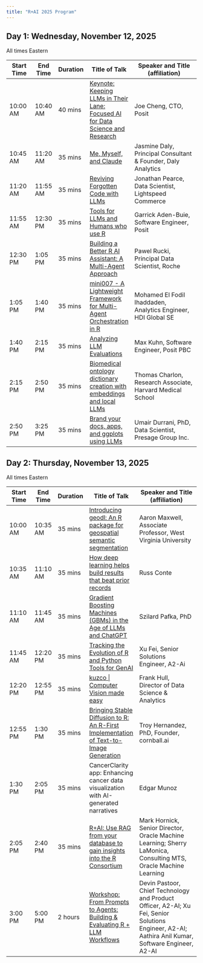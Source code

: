 ```yaml
---
title: "R+AI 2025 Program"
---
```


## Day 1: Wednesday, November 12, 2025

All times Eastern

| Start Time | End Time | Duration | Title of Talk | Speaker and Title (affiliation) |
|------------|----------|----------|---------------|----------------------------------|
| 10:00 AM | 10:40 AM | 40 mins | [Keynote: Keeping LLMs in Their Lane: Focused AI for Data Science and Research](Abstracts.qmd#joe-cheng) | Joe Cheng, CTO, Posit |
| 10:45 AM | 11:20 AM | 35 mins | [Me, Myself, and Claude](Abstracts.qmd#jasmine-daly) | Jasmine Daly, Principal Consultant & Founder, Daly Analytics |
| 11:20 AM | 11:55 AM | 35 mins | [Reviving Forgotten Code with LLMs](Abstracts.qmd#jonathan-pearce) | Jonathan Pearce, Data Scientist, Lightspeed Commerce |
| 11:55 AM | 12:30 PM | 35 mins | [Tools for LLMs and Humans who use R](Abstracts.qmd#garrick-aden-buie) | Garrick Aden-Buie, Software Engineer, Posit |
| 12:30 PM | 1:05 PM | 35 mins | [Building a Better R AI Assistant: A Multi-Agent Approach](Abstracts.qmd#pawel-rucki) | Pawel Rucki, Principal Data Scientist, Roche |
| 1:05 PM | 1:40 PM | 35 mins | [mini007 - A Lightweight Framework for Multi-Agent Orchestration in R](Abstracts.qmd#mohamed-el-fodil-ihaddaden) | Mohamed El Fodil Ihaddaden, Analytics Engineer, HDI Global SE |
| 1:40 PM | 2:15 PM | 35 mins | [Analyzing LLM Evaluations](Abstracts.qmd#max-kuhn) | Max Kuhn, Software Engineer, Posit PBC |
| 2:15 PM | 2:50 PM | 35 mins | [Biomedical ontology dictionary creation with embeddings and local LLMs](Abstracts.qmd#thomas-charlon) | Thomas Charlon, Research Associate, Harvard Medical School |
| 2:50 PM | 3:25 PM | 35 mins | [Brand your docs, apps, and ggplots using LLMs](Abstracts.qmd#umair-durani) | Umair Durrani, PhD, Data Scientist, Presage Group Inc. |

## Day 2: Thursday, November 13, 2025

All times Eastern

| Start Time | End Time | Duration | Title of Talk | Speaker and Title (affiliation) |
|------------|----------|----------|---------------|----------------------------------|
| 10:00 AM | 10:35 AM | 35 mins | [Introducing geodl: An R package for geospatial semantic segmentation](Abstracts.qmd#aaron-maxwell) | Aaron Maxwell, Associate Professor, West Virginia University |
| 10:35 AM | 11:10 AM | 35 mins | [How deep learning helps build results that beat prior records](Abstracts.qmd#russ-conte) | Russ Conte |
| 11:10 AM | 11:45 AM | 35 mins | [Gradient Boosting Machines (GBMs) in the Age of LLMs and ChatGPT](Abstracts.qmd#szilard-pafka) | Szilard Pafka, PhD |
| 11:45 AM | 12:20 PM | 35 mins | [Tracking the Evolution of R and Python Tools for GenAI](Abstracts.qmd#xu-fei) | Xu Fei, Senior Solutions Engineer, A2-Ai |
| 12:20 PM | 12:55 PM | 35 mins | [kuzco \| Computer Vision made easy](Abstracts.qmd#frank-hull) | Frank Hull, Director of Data Science & Analytics |
| 12:55 PM | 1:30 PM | 35 mins | [Bringing Stable Diffusion to R: An R-First Implementation of Text-to-Image Generation](Abstracts.qmd#troy-hernandez) | Troy Hernandez, PhD, Founder, cornball.ai |
| 1:30 PM | 2:05 PM | 35 mins | CancerClarity app: Enhancing cancer data visualization with AI-generated narratives | Edgar Munoz |
| 2:05 PM | 2:40 PM | 35 mins | [R+AI: Use RAG from your database to gain insights into the R Consortium](Abstracts.qmd#mark-hornick-sherry-lamonica) | Mark Hornick, Senior Director, Oracle Machine Learning; Sherry LaMonica, Consulting MTS, Oracle Machine Learning |
| 3:00 PM | 5:00 PM | 2 hours | [Workshop: From Prompts to Agents: Building & Evaluating R + LLM Workflows](workshops.qmd#from-prompts-to-agents) | Devin Pastoor, Chief Technology and Product Officer, A2-AI; Xu Fei, Senior Solutions Engineer, A2-AI; Aathira Anil Kumar, Software Engineer, A2-AI |
